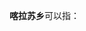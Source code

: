 '''喀拉苏乡'''可以指：
{{PRC admin/disambig|65/31/25/221/000|65/40/26/205/000|65/40/28/201/000}}
{{disambig|cat=四字中国乡名消歧义}}